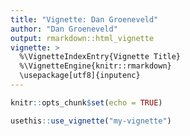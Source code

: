 ```yaml
---
title: "Vignette: Dan Groeneveld"
author: "Dan Groeneveld"
output: rmarkdown::html_vignette
vignette: >
  %\VignetteIndexEntry{Vignette Title}
  %\VignetteEngine{knitr::rmarkdown}
  \usepackage[utf8]{inputenc}
---
```


```r
knitr::opts_chunk$set(echo = TRUE)
```

```r
usethis::use_vignette("my-vignette")
```


